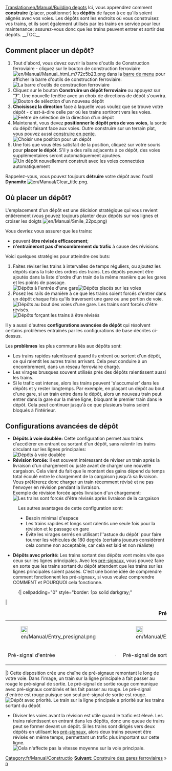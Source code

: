 [[Translation:en/Manual/Building depots]]
{{fr/Manual/Tutorial/Tutoriel}}{{en/Note|Cette page ne décrit que les dépôts ferroviaires. Il y a aussi des [[fr/Manual/Dépôts|dépôts]] pour les autres types de transport.}}
Ici, vous apprendrez comment '''construire''' (placer, positionner) les '''dépôts''' de façon à ce qu'ils soient alignés avec vos voies.
Les dépôts sont les endroits où vous construisez vos trains, et ils sont également utilisés par les trains en service pour leur maintenance; assurez-vous donc que les trains peuvent entrer et sortir des dépôts.
__TOC__
== Comment placer un dépôt? ==
#Tout d'abord, vous devez ouvrir la barre d'outils de Construction ferroviaire - cliquez sur le bouton de construction ferroviaire [[File:en/Manual/Manual html m772c5b23.png]] dans la [[fr/Manual/Interface#la-barre-de-menu|barre de menu]] pour afficher la barre d'outils de construction ferroviaire:<br/>[[File:en/Manual/Railroad Construction.png|none|frame|La barre d'outils de construction ferroviaire]]
#Cliquez sur le bouton '''Construire un dépôt ferroviaire''' ou appuyez sur "'''7'''". Une nouvelle fenêtre avec un choix de directions de dépôt s'ouvrira.<br/>[[File:en/Manual/New depot.png|none|frame|Bouton de sélection d'un nouveau dépôt]]
#'''Choisissez la direction''' face à laquelle vous voulez que se trouve votre dépôt - c'est-à-dire celle par où les trains sortiront vers les voies.<br/>[[File:en/Manual/Depot direction.png|none|frame|Feêtre de sélection de la direction d'un dépôt]]
#Maintenant, vous devez '''positionner le dépôt près de vos voies''', la sortie du dépôt faisant face aux voies. Outre construire sur un terrain plat, vous pouvez aussi [[fr/Archive/Manual/Settings/Construire en pente|construire en pente]].<br/>[[File:en/Manual/Depot position.png|none|frame|Choisir une position pour un dépôt]]
#Une fois que vous êtes satisfait de la position, cliquez sur votre souris pour '''placer le dépôt'''. S'il y a des rails adjacents à ce dépôt, des voies supplémentaires seront automatiquement ajoutées.<br/>[[File:en/Manual/New depot placed.png|none|frame|Un dépôt nouvellement construit avec les voies connectées automatiquement]]

Rappelez-vous, vous pouvez toujours '''détruire''' votre dépôt avec l'outil '''Dynamite''' [[File:en/Manual/Clear title.png]].

== Où placer un dépôt? ==
L'emplacement d'un dépôt est une décision stratégique qui vous revient entièrement (vous pouvez toujours planter deux dépôts sur vos lignes et croiser les doigts [[File:en/Manual/Smile 22px.png]])

Vous devriez vous assurer que les trains:
* peuvent '''être révisés efficacement''';
* '''n'entraîneront pas d'encombrement du trafic''' à cause des révisions.

Voici quelques stratégies pour atteindre ces buts:
#Faites réviser les trains à intervalles de temps réguliers, ou ajoutez les dépôts dans la liste des ordres des trains. Les dépôts peuvent être ajoutés dans la liste d'ordre d'un train de la même manière que les gares et les points de passage.<br/>[[File:en/Manual/Depot at station entrance.png|none|frame|Dépôts à l'entrée d'une gare]][[File:en/Manual/Depots-basic.png|none|frame|Dépôts placés sur les voies]]
#Posez les rails de manière à ce que les trains soient forcés d'entrer dans un dépôt chaque fois qu'ils traversent une gare ou une portion de voie.<br/>[[File:en/Manual/Depot end of station.png|none|frame|Dépôts au bout des voies d'une gare. Les trains sont forcés d'être révisés.]][[File:en/Manual/Depots-forced.png|none|frame|Dépôts forçant les trains à être révisés]]

Il y a aussi d'autres '''configurations avancées de dépôt''' qui résolvent certains problèmes entraînés par les configurations de base décrites ci-dessus.

Les '''problèmes''' les plus communs liés aux dépôts sont:
* Les trains rapides ralentissent quand ils entrent ou sortent d'un dépôt, ce qui ralentit les autres trains arrivant. Cela peut conduire à un encombrement, dans un réseau ferroviaire chargé.
* Les virages brusques souvent utilisés près des dépôts ralentissent aussi les trains.
* Si le trafic est intense, alors les trains peuvent 's'accumuler' dans les dépôts et y rester longtemps. Par exemple, en plaçant un dépôt au bout d'une gare, si un train entre dans le dépôt, alors un nouveau train peut entrer dans la gare sur la même ligne, bloquant le premier train dans le dépôt. Cela peut continuer jusqu'à ce que plusieurs trains soient bloqués à l'intérieur.

== Configurations avancées de dépôt ==
*'''Dépôts à voie doublée:''' Cette configuration permet aux trains d'accélérer en entrant ou sortant d'un dépôt, sans ralentir les trains circulant sur les lignes principales:<br/>[[File:en/Depot on tracks.png|none|frame|Dépôts à voie doublée]]
*'''Révision forcée:''' Il est souvent intéressant de réviser un train après la livraison d'un chargement ou juste avant de charger une nouvelle cargaison. Cela vient du fait que le montant des gains dépend du temps total écoulé entre le chargement de la cargaison jusqu'à sa livraison. Vous préférerez donc charger un train récemment révisé et ne pas l'envoyer en révision pendant la livraison.<br/>Exemple de révision forcée après livraison d'un chargement:<br/>[[File:en/Manual/Unload-then-service.png|none|frame|Les trains sont forcés d'être révisés après livraison de la cargaison]]
:Les autres avantages de cette configuration sont:
:* Besoin minimal d'espace
:* Les trains rapides et longs sont ralentis une seule fois pour la révision et le passage en gare
:* Évite les virages serrés en utilisant l''astuce du dépôt' pour faire tourner les véhicules de 180 degrés (certains joueurs considèrent cela comme non acceptable, car cela est laid et non réaliste)
*'''Dépôts avec priorité:''' Les trains sortant des dépôts vont moins vite que ceux sur les lignes principales. Avec les [[fr/Manual/Signaux#signaux-dependants|pré-signaux]], vous pouvez faire en sorte que les trains sortant du dépôt attendent que les trains sur les lignes principales soient passés. C'est une bonne idée de comprendre comment fonctionnent les pré-signaux, si vous voulez comprendre COMMENT et POURQUOI cela fonctionne.
:{| cellpadding="0" style="border: 1px solid darkgray;"
|
{| cellpadding="0" cellspacing="0" border="0" align="center"
|+'''Pré-signaux'''
|- align="center"
|[[File:en/Manual/Entry presignal.png|22px]]
|
|[[File:en/Manual/Exit presignal.png|22px]]
|
|[[File:en/Manual/Combo presignal.png|22px]]
|- align="center"
|Pré-signal d'entrée
|&nbsp;&middot;&nbsp;
|Pré-signal de sortie
|&nbsp;&middot;&nbsp;
|Pré-signal combiné
|}
|}
Cette disposition crée une chaîne de pré-signaux remontant le long de votre voie. Dans l'image, un train sur la ligne principale a fait passer au rouge le pré-signal de sortie. Le pré-signal de sortie rouge communique avec pré-signaux combinés et les fait passer au rouge. Le pré-signal d'entrée est rouge puisque son seul pré-signal de sortie est rouge.<br/>[[File:en/Manual/Right-of-way depot.png|none|frame|Dépôt avec priorité. Le train sur la ligne principale a priorité sur les trains sortant du dépôt]]

*Diviser les voies avant la révision est utile quand le trafic est élevé. Les trains ralentissent en entrant dans les dépôts, donc une queue de trains peut se former devant un dépôt. Si les trains sont dirigés vers deux dépôts en utilisant les [[fr/Manual/Signaux#signaux-dependants|pré-signaux]], alors deux trains peuvent être révisés en même temps, permettant un trafic plus important sur cette ligne.<br/>[[File:en/Manual/Split-before-servicing.png|none|frame|Cela n'affecte pas la vitesse moyenne sur la voie principale.]]
<span style="float: right">[[fr/Manual/Construction de gares|'''Suivant''': Construire des gares ferroviaires]] &raquo;</span>

[[Category:fr/Manual/Construction]]